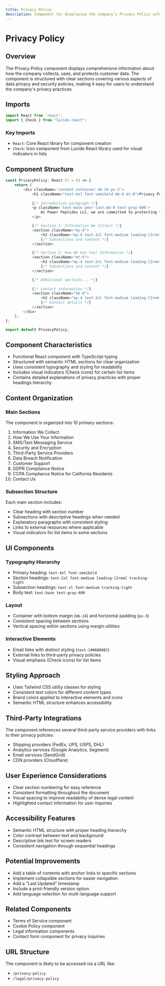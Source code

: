 ```yaml
---
title: Privacy Policy
description: Component for displaying the company's Privacy Policy information with detailed sections
---
```


# Privacy Policy 

## Overview

The Privacy Policy component displays comprehensive information about how the company collects, uses, and protects customer data. The component is structured with clear sections covering various aspects of data privacy and security policies, making it easy for users to understand the company's privacy practices.

## Imports

```typescript copy
import React from 'react';
import { Check } from "lucide-react";
```

### Key Imports
- `React`: Core React library for component creation
- `Check`: Icon component from Lucide React library used for visual indicators in lists

## Component Structure

```typescript copy
const PrivacyPolicy: React.FC = () => {
    return (
        <div className='content-container mb-24 px-3'>
            <h1 className="text-4xl font-semibold mb-6 mt-8">Privacy Policy</h1>
            
            {/* Introduction paragraph */}
            <p className='text-base peer-last:mb-0 text-gray-600'>
                At Power Peptides LLC, we are committed to protecting the privacy and personal information of our visitors and customers...
            </p>

            {/* Section 1: Information We Collect */}
            <section className="my-6">
                <h2 className="my-4 text-2xl font-medium leading-[2rem] tracking-tight">1. Information We Collect</h2>
                {/* Subsections and content */}
            </section>

            {/* Section 2: How We Use Your Information */}
            <section className="mt-6">
                <h2 className="my-4 text-2xl font-medium leading-[2rem] tracking-tight">2. How We Use Your Information</h2>
                {/* Subsections and content */}
            </section>

            {/* Additional sections... */}
            
            {/* Contact information */}
            <section className="mb-8">
                <h2 className="my-4 text-2xl font-medium leading-[2rem] tracking-tight">10. Contact Us</h2>
                {/* Contact details */}
            </section>
        </div>
    );
};

export default PrivacyPolicy;
```

## Component Characteristics
- Functional React component with TypeScript typing
- Structured with semantic HTML sections for clear organization
- Uses consistent typography and styling for readability
- Includes visual indicators (Check icons) for certain list items
- Contains detailed explanations of privacy practices with proper headings hierarchy

## Content Organization

### Main Sections
The component is organized into 10 primary sections:
1. Information We Collect
2. How We Use Your Information
3. SMS/Text Messaging Service
4. Security and Encryption
5. Third-Party Service Providers
6. Data Breach Notification
7. Customer Support
8. GDPR Compliance Notice
9. CCPA Compliance Notice for California Residents
10. Contact Us

### Subsection Structure
Each main section includes:
- Clear heading with section number
- Subsections with descriptive headings when needed
- Explanatory paragraphs with consistent styling
- Links to external resources where applicable
- Visual indicators for list items in some sections

## UI Components

### Typography Hierarchy
- Primary heading: `text-4xl font-semibold`
- Section headings: `text-2xl font-medium leading-[2rem] tracking-tight`
- Subsection headings: `text-xl font-medium tracking-tight`
- Body text: `text-base text-gray-600`

### Layout
- Container with bottom margin (`mb-24`) and horizontal padding (`px-3`)
- Consistent spacing between sections
- Vertical spacing within sections using margin utilities

### Interactive Elements
- Email links with distinct styling (`text-[#008080]`)
- External links to third-party privacy policies
- Visual emphasis (Check icons) for list items

## Styling Approach
- Uses Tailwind CSS utility classes for styling
- Consistent text colors for different content types
- Brand colors applied to interactive elements and icons
- Semantic HTML structure enhances accessibility

## Third-Party Integrations
The component references several third-party service providers with links to their privacy policies:
- Shipping providers (FedEx, UPS, USPS, DHL)
- Analytics services (Google Analytics, Segment)
- Email services (SendGrid)
- CDN providers (Cloudflare)

## User Experience Considerations
- Clear section numbering for easy reference
- Consistent formatting throughout the document
- Visual spacing to improve readability of dense legal content
- Highlighted contact information for user inquiries

## Accessibility Features
- Semantic HTML structure with proper heading hierarchy
- Color contrast between text and background
- Descriptive link text for screen readers
- Consistent navigation through sequential headings

## Potential Improvements
- Add a table of contents with anchor links to specific sections
- Implement collapsible sections for easier navigation
- Add a "Last Updated" timestamp
- Include a print-friendly version option
- Add language selection for multi-language support

## Related Components
- Terms of Service component
- Cookie Policy component
- Legal information components
- Contact form component for privacy inquiries

## URL Structure
The component is likely to be accessed via a URL like:
- `/privacy-policy`
- `/legal/privacy-policy`